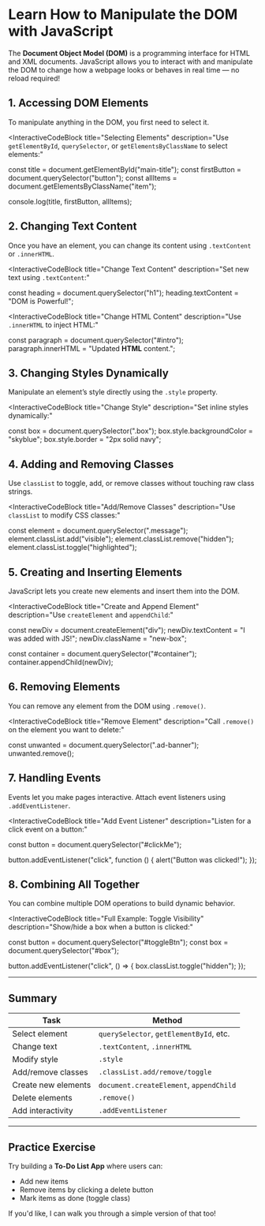 # Learn How to Manipulate the DOM with JavaScript

The **Document Object Model (DOM)** is a programming interface for HTML and XML documents. JavaScript allows you to interact with and manipulate the DOM to change how a webpage looks or behaves in real time — no reload required!

## 1. Accessing DOM Elements

To manipulate anything in the DOM, you first need to select it.

<InteractiveCodeBlock
  title="Selecting Elements"
  description="Use `getElementById`, `querySelector`, or `getElementsByClassName` to select elements:"
>
  const title = document.getElementById("main-title");
  const firstButton = document.querySelector("button");
  const allItems = document.getElementsByClassName("item");

  console.log(title, firstButton, allItems);
</InteractiveCodeBlock>

## 2. Changing Text Content

Once you have an element, you can change its content using `.textContent` or `.innerHTML`.

<InteractiveCodeBlock
  title="Change Text Content"
  description="Set new text using `.textContent`:"
>
  const heading = document.querySelector("h1");
  heading.textContent = "DOM is Powerful!";
</InteractiveCodeBlock>

<InteractiveCodeBlock
  title="Change HTML Content"
  description="Use `.innerHTML` to inject HTML:"
>
  const paragraph = document.querySelector("#intro");
  paragraph.innerHTML = "Updated <strong>HTML</strong> content.";
</InteractiveCodeBlock>

## 3. Changing Styles Dynamically

Manipulate an element’s style directly using the `.style` property.

<InteractiveCodeBlock
  title="Change Style"
  description="Set inline styles dynamically:"
>
  const box = document.querySelector(".box");
  box.style.backgroundColor = "skyblue";
  box.style.border = "2px solid navy";
</InteractiveCodeBlock>

## 4. Adding and Removing Classes

Use `classList` to toggle, add, or remove classes without touching raw class strings.

<InteractiveCodeBlock
  title="Add/Remove Classes"
  description="Use `classList` to modify CSS classes:"
>
  const element = document.querySelector(".message");
  element.classList.add("visible");
  element.classList.remove("hidden");
  element.classList.toggle("highlighted");
</InteractiveCodeBlock>

## 5. Creating and Inserting Elements

JavaScript lets you create new elements and insert them into the DOM.

<InteractiveCodeBlock
  title="Create and Append Element"
  description="Use `createElement` and `appendChild`:"
>
  const newDiv = document.createElement("div");
  newDiv.textContent = "I was added with JS!";
  newDiv.className = "new-box";

  const container = document.querySelector("#container");
  container.appendChild(newDiv);
</InteractiveCodeBlock>

## 6. Removing Elements

You can remove any element from the DOM using `.remove()`.

<InteractiveCodeBlock
  title="Remove Element"
  description="Call `.remove()` on the element you want to delete:"
>
  const unwanted = document.querySelector(".ad-banner");
  unwanted.remove();
</InteractiveCodeBlock>

## 7. Handling Events

Events let you make pages interactive. Attach event listeners using `.addEventListener`.

<InteractiveCodeBlock
  title="Add Event Listener"
  description="Listen for a click event on a button:"
>
  const button = document.querySelector("#clickMe");

  button.addEventListener("click", function () {
    alert("Button was clicked!");
  });
</InteractiveCodeBlock>

## 8. Combining All Together

You can combine multiple DOM operations to build dynamic behavior.

<InteractiveCodeBlock
  title="Full Example: Toggle Visibility"
  description="Show/hide a box when a button is clicked:"
>
  const button = document.querySelector("#toggleBtn");
  const box = document.querySelector("#box");

  button.addEventListener("click", () => {
    box.classList.toggle("hidden");
  });
</InteractiveCodeBlock>

---

## Summary

| Task | Method |
|------|--------|
| Select element | `querySelector`, `getElementById`, etc. |
| Change text | `.textContent`, `.innerHTML` |
| Modify style | `.style` |
| Add/remove classes | `.classList.add/remove/toggle` |
| Create new elements | `document.createElement`, `appendChild` |
| Delete elements | `.remove()` |
| Add interactivity | `.addEventListener` |

---

## Practice Exercise

Try building a **To-Do List App** where users can:

- Add new items
- Remove items by clicking a delete button
- Mark items as done (toggle class)

If you'd like, I can walk you through a simple version of that too!

